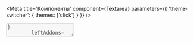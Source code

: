 

<Meta
    title='Компоненты'
    component={Textarea}
    parameters={{ 'theme-switcher': { themes: ['click'] } }}
/>


<!-- Canvas -->

<Story name='Textarea'>
    <Textarea
        autosize={boolean('autosize', true)}
        block={boolean('block', false)}
        size={select('size', ['s', 'm', 'l'], 's')}
        disabled={boolean('disabled', false)}
        placeholder={text('placeholder', '')}
        resize={select('resize', ['none', 'vertical'], 'none')}
        minRows={number('minRows', undefined)}
        maxRows={number('maxRows', undefined)}
        maxHeight={number('maxHeight', undefined)}
        label={text('label', '')}
        hint={text('hint', '')}
        error={text('error', '')}
        rightAddons={boolean('rightAddons', false) && !text('error') && <Icon />}
        leftAddons={boolean('leftAddons', false) && <Icon />}
        bottomAddons={boolean('bottomAddons', false) && <span>bottom text</span>}
        readOnly={boolean('readOnly', false)}
    />
</Story>


<!-- Docs -->

<ComponentHeader
    name='Textarea'
    version={version}
    package='@alfalab/core-components-textarea'
    stage={2}
    design='https://www.figma.com/file/hqSP3L6qu8UcL3sf18Su1M/Web-Components?node-id=49%3A0'
/>

```tsx
import { Textarea } from '@alfalab/core-components-textarea';
```

Компонент текстового поля ввода.

<Textarea />


<Props of={Textarea} />
